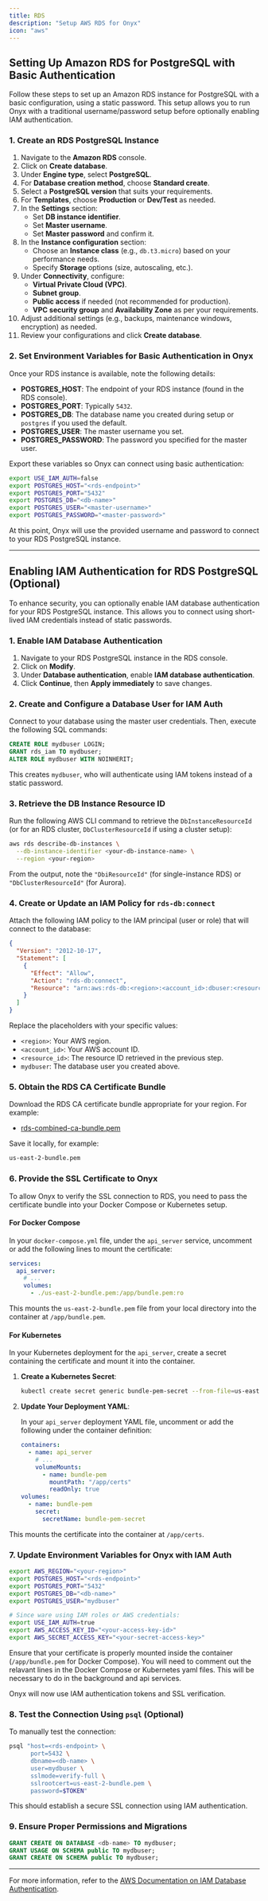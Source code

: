 ```yaml
---
title: RDS  
description: "Setup AWS RDS for Onyx"
icon: "aws"
---
```


## Setting Up Amazon RDS for PostgreSQL with Basic Authentication

Follow these steps to set up an Amazon RDS instance for PostgreSQL with a basic configuration, using a static password. This setup allows you to run Onyx with a traditional username/password setup before optionally enabling IAM authentication.

### 1. Create an RDS PostgreSQL Instance

1. Navigate to the **Amazon RDS** console.
2. Click on **Create database**.
3. Under **Engine type**, select **PostgreSQL**.
4. For **Database creation method**, choose **Standard create**.
5. Select a **PostgreSQL version** that suits your requirements.
6. For **Templates**, choose **Production** or **Dev/Test** as needed.
7. In the **Settings** section:
   - Set **DB instance identifier**.
   - Set **Master username**.
   - Set **Master password** and confirm it.
8. In the **Instance configuration** section:
   - Choose an **Instance class** (e.g., `db.t3.micro`) based on your performance needs.
   - Specify **Storage** options (size, autoscaling, etc.).
9. Under **Connectivity**, configure:
   - **Virtual Private Cloud (VPC)**.
   - **Subnet group**.
   - **Public access** if needed (not recommended for production).
   - **VPC security group** and **Availability Zone** as per your requirements.
10. Adjust additional settings (e.g., backups, maintenance windows, encryption) as needed.
11. Review your configurations and click **Create database**.

### 2. Set Environment Variables for Basic Authentication in Onyx

Once your RDS instance is available, note the following details:

- **POSTGRES_HOST**: The endpoint of your RDS instance (found in the RDS console).
- **POSTGRES_PORT**: Typically `5432`.
- **POSTGRES_DB**: The database name you created during setup or `postgres` if you used the default.
- **POSTGRES_USER**: The master username you set.
- **POSTGRES_PASSWORD**: The password you specified for the master user.

Export these variables so Onyx can connect using basic authentication:

```bash
export USE_IAM_AUTH=false
export POSTGRES_HOST="<rds-endpoint>"
export POSTGRES_PORT="5432"
export POSTGRES_DB="<db-name>"
export POSTGRES_USER="<master-username>"
export POSTGRES_PASSWORD="<master-password>"
```

At this point, Onyx will use the provided username and password to connect to your RDS PostgreSQL instance.

---

## Enabling IAM Authentication for RDS PostgreSQL (Optional)

To enhance security, you can optionally enable IAM database authentication for your RDS PostgreSQL instance. This allows you to connect using short-lived IAM credentials instead of static passwords.

### 1. Enable IAM Database Authentication

1. Navigate to your RDS PostgreSQL instance in the RDS console.
2. Click on **Modify**.
3. Under **Database authentication**, enable **IAM database authentication**.
4. Click **Continue**, then **Apply immediately** to save changes.

### 2. Create and Configure a Database User for IAM Auth

Connect to your database using the master user credentials. Then, execute the following SQL commands:

```sql
CREATE ROLE mydbuser LOGIN;
GRANT rds_iam TO mydbuser;
ALTER ROLE mydbuser WITH NOINHERIT;
```

This creates `mydbuser`, who will authenticate using IAM tokens instead of a static password.

### 3. Retrieve the DB Instance Resource ID

Run the following AWS CLI command to retrieve the `DbInstanceResourceId` (or for an RDS cluster, `DbClusterResourceId` if using a cluster setup):

```bash
aws rds describe-db-instances \
  --db-instance-identifier <your-db-instance-name> \
  --region <your-region>
```

From the output, note the `"DbiResourceId"` (for single-instance RDS) or `"DbClusterResourceId"` (for Aurora).

### 4. Create or Update an IAM Policy for `rds-db:connect`

Attach the following IAM policy to the IAM principal (user or role) that will connect to the database:

```json
{
  "Version": "2012-10-17",
  "Statement": [
    {
      "Effect": "Allow",
      "Action": "rds-db:connect",
      "Resource": "arn:aws:rds-db:<region>:<account_id>:dbuser:<resource_id>/mydbuser"
    }
  ]
}
```

Replace the placeholders with your specific values:

- `<region>`: Your AWS region.
- `<account_id>`: Your AWS account ID.
- `<resource_id>`: The resource ID retrieved in the previous step.
- `mydbuser`: The database user you created above.

### 5. Obtain the RDS CA Certificate Bundle

Download the RDS CA certificate bundle appropriate for your region. For example:

- [rds-combined-ca-bundle.pem](https://s3.amazonaws.com/rds-downloads/rds-combined-ca-bundle.pem)

Save it locally, for example:

```bash
us-east-2-bundle.pem
```

### 6. Provide the SSL Certificate to Onyx

To allow Onyx to verify the SSL connection to RDS, you need to pass the certificate bundle into your Docker Compose or Kubernetes setup.

#### For Docker Compose

In your `docker-compose.yml` file, under the `api_server` service, uncomment or add the following lines to mount the certificate:

```yaml
services:
  api_server:
    # ...
    volumes:
      - ./us-east-2-bundle.pem:/app/bundle.pem:ro
```

This mounts the `us-east-2-bundle.pem` file from your local directory into the container at `/app/bundle.pem`.

#### For Kubernetes

In your Kubernetes deployment for the `api_server`, create a secret containing the certificate and mount it into the container.

1. **Create a Kubernetes Secret**:

   ```bash
   kubectl create secret generic bundle-pem-secret --from-file=us-east-2-bundle.pem
   ```

2. **Update Your Deployment YAML**:

   In your `api_server` deployment YAML file, uncomment or add the following under the container definition:

   ```yaml
   containers:
     - name: api_server
       # ...
       volumeMounts:
         - name: bundle-pem
           mountPath: "/app/certs"
           readOnly: true
   volumes:
     - name: bundle-pem
       secret:
         secretName: bundle-pem-secret
   ```

This mounts the certificate into the container at `/app/certs`.

### 7. Update Environment Variables for Onyx with IAM Auth

```bash
export AWS_REGION="<your-region>"
export POSTGRES_HOST="<rds-endpoint>"
export POSTGRES_PORT="5432"
export POSTGRES_DB="<db-name>"
export POSTGRES_USER="mydbuser"

# Since ware using IAM roles or AWS credentials:
export USE_IAM_AUTH=true
export AWS_ACCESS_KEY_ID="<your-access-key-id>"
export AWS_SECRET_ACCESS_KEY="<your-secret-access-key>"
```

Ensure that your certificate is properly mounted inside the container (`/app/bundle.pem` for Docker Compose). You will need to comment out the relavant lines in the Docker Compose or Kubernetes yaml files.
This will be necessary to do in the background and api services.

Onyx will now use IAM authentication tokens and SSL verification.

### 8. Test the Connection Using `psql` (Optional)

To manually test the connection:

```bash
psql "host=<rds-endpoint> \
      port=5432 \
      dbname=<db-name> \
      user=mydbuser \
      sslmode=verify-full \
      sslrootcert=us-east-2-bundle.pem \
      password=$TOKEN"
```

This should establish a secure SSL connection using IAM authentication.

### 9. Ensure Proper Permissions and Migrations

```sql
GRANT CREATE ON DATABASE <db-name> TO mydbuser;
GRANT USAGE ON SCHEMA public TO mydbuser;
GRANT CREATE ON SCHEMA public TO mydbuser;
```

---

For more information, refer to the [AWS Documentation on IAM Database Authentication](https://docs.aws.amazon.com/AmazonRDS/latest/UserGuide/UsingWithRDS.IAMDBAuth.html).